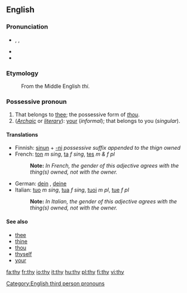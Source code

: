 ==English==

{{rank|use|used|began|253|thy|less|till|next}}

===Pronunciation===
*{{IPA|/ðaɪ/}}, {{SAMPA|/DaI/}}, {{AHD|<i>th</i>ī}}
*{{audio|en-us-thy.ogg|Audio (US)}}
*{{rhymes|aɪ}}

===Etymology===
:From the Middle English ''thi''.

===Possessive pronoun===
#That belongs to [[thee]]; the possessive form of ''[[thou]]''.
#(''[[Archaic]]'' or ''[[literary]]''): [[your]] (''informal''); that belongs to you (''singular'').

====Translations====
*Finnish: [[sinun]] + [[-ni]] ''possessive suffix appended to the thign owned''
*French: [[ton]] ''m sing'', [[ta]] ''f sing'', [[tes]] ''m & f pl''
*:'''Note:''' ''In French, the gender of this adjective agrees with the thing(s) owned, not with the owner.''
*German: [[dein]] {{m}}, [[deine]] {{f}}
*Italian: [[tuo]] ''m sing'', [[tua]] ''f sing'', [[tuoi]] ''m pl'', [[tue]] ''f pl''
*:'''Note:''' ''In Italian, the gender of this adjective agrees with the thing(s) owned, not with the owner.''

====See also====
*[[thee]]
*[[thine]]
*[[thou]]
*[[thyself]]
*[[your]]

[[Category:English third person pronouns]]

[[fa:thy]]
[[fr:thy]]
[[io:thy]]
[[it:thy]]
[[hu:thy]]
[[pl:thy]]
[[fi:thy]]
[[vi:thy]]